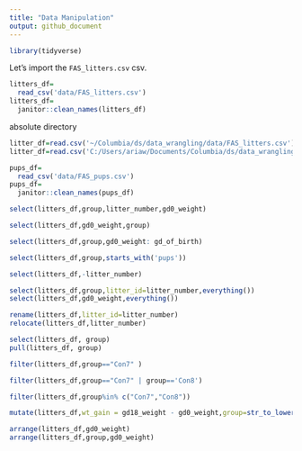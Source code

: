 ```yaml
---
title: "Data Manipulation"
output: github_document
---
```


```r
library(tidyverse)
```

Let's import the `FAS_litters.csv` csv.

```r
litters_df=
  read_csv('data/FAS_litters.csv')
litters_df=
  janitor::clean_names(litters_df)
```
absolute directory
```r
litter_df=read.csv('~/Columbia/ds/data_wrangling/data/FAS_litters.csv')
litter_df=read.csv('C:/Users/ariaw/Documents/Columbia/ds/data_wrangling/data/FAS_litters.csv')

```

```r
pups_df=
  read_csv('data/FAS_pups.csv')
pups_df=
  janitor::clean_names(pups_df)
```

```r
select(litters_df,group,litter_number,gd0_weight)

select(litters_df,gd0_weight,group)

select(litters_df,group,gd0_weight: gd_of_birth)

select(litters_df,group,starts_with('pups'))

select(litters_df,-litter_number)

select(litters_df,group,litter_id=litter_number,everything())
select(litters_df,gd0_weight,everything())
```


```r
rename(litters_df,litter_id=litter_number)
relocate(litters_df,litter_number)
```

```r
select(litters_df, group)
pull(litters_df, group)

```

```r
filter(litters_df,group=="Con7" )

filter(litters_df,group=="Con7" | group=='Con8')

filter(litters_df,group%in% c("Con7","Con8"))
```

```r
mutate(litters_df,wt_gain = gd18_weight - gd0_weight,group=str_to_lower(group))

```

```r

arrange(litters_df,gd0_weight)
arrange(litters_df,group,gd0_weight)


```
